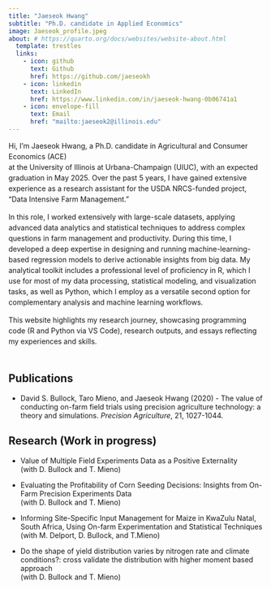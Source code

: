 ```yaml
---
title: "Jaeseok Hwang"
subtitle: "Ph.D. candidate in Applied Economics"
image: Jaeseok_profile.jpeg
about: # https://quarto.org/docs/websites/website-about.html
  template: trestles
  links:
    - icon: github
      text: Github
      href: https://github.com/jaeseokh
    - icon: linkedin
      text: LinkedIn
      href: https://www.linkedin.com/in/jaeseok-hwang-0b06741a1
    - icon: envelope-fill
      text: Email
      href: "mailto:jaeseok2@illinois.edu"
---
```



<div style="font-size: 1em; line-height: 1.5;">

Hi, I'm Jaeseok Hwang, a Ph.D. candidate in Agricultural and Consumer Economics (ACE) <br> at the University of Illinois at Urbana-Champaign (UIUC), with an expected graduation in May 2025. Over the past 5 years, I have gained extensive experience as a research assistant for the USDA NRCS-funded project, "Data Intensive Farm Management." <br> 

In this role, I worked extensively with large-scale datasets, applying advanced data analytics and statistical techniques to address complex questions in farm management and productivity. During this time, I developed a deep expertise in designing and running machine-learning-based regression models to derive actionable insights from big data. My analytical toolkit includes a professional level of proficiency in R, which I use for most of my data processing, statistical modeling, and visualization tasks, as well as Python, which I employ as a versatile second option for complementary analysis and machine learning workflows.

This website highlights my research journey, showcasing programming code (R and Python via VS Code), research outputs, and essays reflecting my experiences and skills. 
<br>
<br>


</div>

## Publications

- David S. Bullock, Taro Mieno, and Jaeseok Hwang (2020) - The value of conducting on-farm field trials using precision agriculture technology: a theory and simulations. *Precision Agriculture*, 21, 1027-1044.

## Research (Work in progress)

- Value of Multiple Field Experiments Data as a Positive Externality <br>
   (with D. Bullock and T. Mieno)

- Evaluating the Profitability of Corn Seeding Decisions: Insights from On-Farm Precision Experiments Data <br>
  (with D. Bullock and T. Mieno)

- Informing Site-Specific Input Management for Maize in KwaZulu Natal, South Africa, Using
On-farm Experimentation and Statistical Techniques <br> 
 (with M. Delport, D. Bullock, and T.Mieno)

- Do the shape of yield distribution varies by nitrogen rate and climate conditions?: cross validate the distribution with higher moment based approach <br> 
 (with D. Bullock and T. Mieno)

</div>